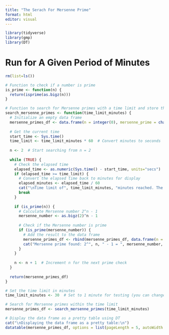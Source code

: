 ---
title: "The Serach For Mersenne Prime"
format: html
editor: visual
---

```{r}
library(tidyverse)
library(gmp)
library(DT)
```

# Run for A Given Period of Minutes


```{r}
rm(list=ls())

# Function to check if a number is prime
is_prime <- function(n) {
  return(isprime(as.bigz(n)))
}

# Function to search for Mersenne primes with a time limit and store them in a data frame
search_mersenne_primes <- function(time_limit_minutes) {
  # Initialize an empty data frame
  mersenne_primes_df <- data.frame(n = integer(0), mersenne_prime = character(0), stringsAsFactors = FALSE)
  
  # Get the current time
  start_time <- Sys.time()
  time_limit <- time_limit_minutes * 60  # Convert minutes to seconds
  
  n <- 2  # Start searching from n = 2
  
  while (TRUE) {
    # Check the elapsed time
    elapsed_time <- as.numeric(Sys.time() - start_time, units="secs")
    if (elapsed_time >= time_limit) {
      # Convert the elapsed time back to minutes for display
      elapsed_minutes <- elapsed_time / 60
      cat("\nTime limit of", time_limit_minutes, "minutes reached. The program ran for", round(elapsed_minutes, 2), "minutes.\n")
      break
    }
    
    if (is_prime(n)) {
      # Calculate Mersenne number 2^n - 1
      mersenne_number <- as.bigz(2)^n - 1
      
      # Check if the Mersenne number is prime
      if (is_prime(mersenne_number)) {
        # Add the result to the data frame
        mersenne_primes_df <- rbind(mersenne_primes_df, data.frame(n = n, mersenne_prime = as.character(mersenne_number)))
        cat("Mersenne prime found: 2^", n, " - 1 = ", mersenne_number, "\n")
      }
    }
    
    n <- n + 1  # Increment n for the next prime check
  }
  
  return(mersenne_primes_df)
}

# Set the time limit in minutes
time_limit_minutes <- 30  # Set to 1 minute for testing (you can change this value)

# Search for Mersenne primes within the time limit
mersenne_primes_df <- search_mersenne_primes(time_limit_minutes)

# Display the data frame as a pretty table using DT
cat("\nDisplaying the data frame as a pretty table:\n")
datatable(mersenne_primes_df, options = list(pageLength = 5, autoWidth = TRUE))

```